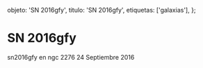 
  objeto: 'SN 2016gfy',
  titulo: 'SN 2016gfy',
  etiquetas: ['galaxias'],
};

# SN 2016gfy

<Imagen
  src="registro/sn2016-gfy_20160924_1_sn2016gfy_ngc2276.jpg"
  fecha="20160924"
/>

sn2016gfy en ngc 2276 24 Septiembre 2016